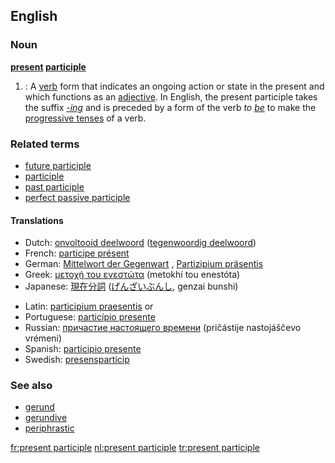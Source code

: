 ==English==
{{wikipedia}}

===Noun===
'''[[present]] [[participle]]'''

# {{grammar}}: A [[verb]] form that indicates an ongoing action or state in the present and which functions as an [[adjective]]. In English, the present participle takes the suffix ''[[-ing]]'' and is preceded by a form of the verb ''to [[be]]'' to make the [[progressive tense]]s of a verb.

===Related terms===
*[[future participle]] <!-- Latin futurus, venturus, amaturus... -->
*[[participle]]
*[[past participle]]
*[[perfect passive participle]]

====Translations====
{{top}}
*Dutch: [[onvoltooid deelwoord]] ([[tegenwoordig deelwoord]]) {{n}}
*French: [[participe présent]] {{m}}
*German: [[Mittelwort der Gegenwart]] {{n}}, [[Partizipium präsentis]] {{n}}
*Greek: [[μετοχή του ενεστώτα]] (metokhí tou enestóta) {{f}}
*Japanese: [[現在分詞]] ([[げんざいぶんし]], genzai bunshi)
{{mid}}
*Latin: [[participium praesentis]] {{m}} or {{n}}
*Portuguese: [[particípio presente]] {{m}}
*Russian: [[причастие настоящего времени]] (pričástije nastojáščevo vrémeni) {{n}}
*Spanish: [[participio presente]] {{m}}
*Swedish: [[presensparticip]] {{c}}
{{bottom}}

===See also===
*[[gerund]]
*[[gerundive]]
*[[periphrastic]]

[[fr:present participle]]
[[nl:present participle]]
[[tr:present participle]]